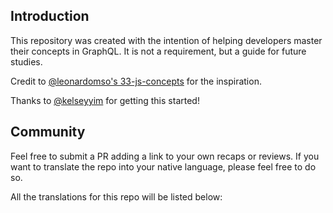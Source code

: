 ## Introduction

This repository was created with the intention of helping developers master their concepts in GraphQL. It is not a requirement, but a guide for future studies.

Credit to [@leonardomso's 33-js-concepts](https://github.com/leonardomso/33-js-concepts) for the inspiration.

Thanks to [@kelseyyim](https://github.com/kelseyyim) for getting this started!

## Community

Feel free to submit a PR adding a link to your own recaps or reviews. If you want to translate the repo into your native language, please feel free to do so.

All the translations for this repo will be listed below:
